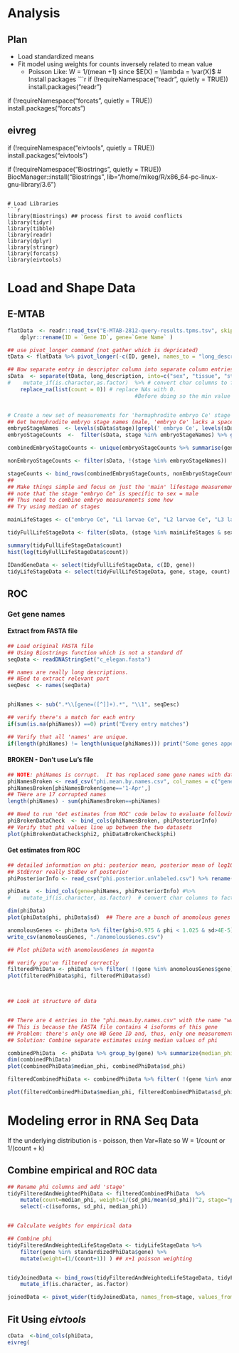 # Analysis
## Plan
- Load standardized means
- Fit model using weights for counts inversely related to mean value 
	- Poisson Like: W = 1/(mean +1) since $E(X) = \lambda = \var(X)$
# Install packages
```r
if (!requireNamespace("readr", quietly = TRUE))
    install.packages("readr")

if (!requireNamespace("forcats", quietly = TRUE))
    install.packages("forcats")

## eivreg
if (!requireNamespace("eivtools", quietly = TRUE))
    install.packages("eivtools")

if (!requireNamespace("Biostrings", quietly = TRUE))
    BiocManager::install("Biostrings", lib="/home/mikeg/R/x86_64-pc-linux-gnu-library/3.6")



```

# Load Libraries
```r
library(Biostrings) ## process first to avoid conflicts
library(tidyr)
library(tibble)
library(readr)
library(dplyr)
library(stringr)
library(forcats)
library(eivtools)

```

# Load and Shape Data

## E-MTAB
```r
flatData  <- readr::read_tsv("E-MTAB-2812-query-results.tpms.tsv", skip=4) %>%
    dplyr::rename(ID = `Gene ID`, gene=`Gene Name` )

## use pivot_longer command (not gather which is depricated)
tData <- flatData %>% pivot_longer(-c(ID, gene), names_to = "long_description", values_to = "count")

## Now separate entry in descriptor column into separate column entries and filter out tissue specific data
sData  <- separate(tData, long_description, into=c("sex", "tissue", "stage"), sep=", ") %>% filter(tissue=="organism") %>%
#    mutate_if(is.character,as.factor)  %>% # convert char columns to factors
    replace_na(list(count = 0)) # replace NAs with 0.
                                        #Before doing so the min value in the tibble was 0.1


# Create a new set of measurements for 'hermaphrodite embryo Ce' stage
## Get hermphrodite embryo stage names (male, 'embryo Ce' lacks a space at the start)
embryoStageNames  <- levels(sData$stage)[grepl(' embryo Ce', levels(sData$stage) )]
embryoStageCounts  <-  filter(sData, stage %in% embryoStageNames) %>% group_by(ID)

combinedEmbryoStageCounts <- unique(embryoStageCounts %>% summarise(gene, sex, tissue, stage="embryo Ce", median=median(count)))

nonEmbryoStageCounts <- filter(sData, !(stage %in% embryoStageNames)) 

stageCounts <- bind_rows(combinedEmbryoStageCounts, nonEmbryoStageCounts)
## 
## Make things simple and focus on just the 'main' lifestage measurements
## note that the stage "embryo Ce" is specific to sex = male
## Thus need to combine embryo measurements some how
## Try using median of stages

mainLifeStages <- c("embryo Ce", "L1 larvae Ce", "L2 larvae Ce", "L3 larvae Ce", "L4 larvae Ce", "adult Ce", "dauer larvae Ce", "post dauer stage Ce")

tidyFullLifeStageData <- filter(sData, (stage %in% mainLifeStages & sex == "hermaphrodite")) 

summary(tidyFullLifeStageData$count)
hist(log(tidyFullLifeStageData$count))

IDandGeneData <- select(tidyFullLifeStageData, c(ID, gene))
tidyLifeStageData <- select(tidyFullLifeStageData, gene, stage, count)

```

## ROC 

### Get gene names


#### Extract from FASTA file
```r
## Load original FASTA file
## Using Biostrings function which is not a standard df
seqData <- readDNAStringSet("c_elegan.fasta")

## names are really long descriptions.
## NEed to extract relevant part
seqDesc  <- names(seqData)


phiNames <- sub(".*\\[gene=([^]]+).*", "\\1", seqDesc)

## verify there's a match for each entry
if(sum(is.na(phiNames)) ==0) print("Every entry matches")

## Verify that all 'names' are unique.
if(length(phiNames) != length(unique(phiNames))) print("Some genes appear twice due to isoforms")
```


#### BROKEN - Don't use Lu's file
```r

## NOTE: phiNames is corrupt.  It has replaced some gene names with date formats (e.g. apr-1 has been converted to 1-Apr
phiNamesBroken <- read_csv("phi.mean.by.names.csv", col_names = c("gene","phi2") )
phiNamesBroken[phiNamesBroken$gene=='1-Apr',]
## THere are 17 corrupted names
length(phiNames) - sum(phiNamesBroken==phiNames)

## Need to run 'Get estimates from ROC' code below to evaluate following line
phiBrokenDataCheck  <- bind_cols(phiNamesBroken, phiPosteriorInfo)
## Verify that phi values line up between the two datasets
plot(phiBrokenDataCheck$phi2, phiDataBrokenCheck$phi)
```


#### Get estimates from ROC
```r
## detailed information on phi: posterior mean, posterior mean of log10(phi), etc
## StdError really StdDev of posterior
phiPosteriorInfo <- read_csv("phi.posterior.unlabeled.csv") %>% rename(phi = PHI, logPhi = log10.PHI, sd = Std.Error, logSd = log10.Std.Error)

phiData  <- bind_cols(gene=phiNames, phiPosteriorInfo) #%>%
#    mutate_if(is.character, as.factor)  # convert char columns to factors

dim(phiData)
plot(phiData$phi, phiData$sd)  ## There are a bunch of anomolous genes that have a phi of 1 but an elevated sd relative to the rest of genes with that value

anomolousGenes <- phiData %>% filter(phi>0.975 & phi < 1.025 & sd>4E-5)
write_csv(anomolousGenes, "./anomolousGenes.csv")

## Plot phiData with anomolousGenes in magenta

## verify you've filtered correctly
filteredPhiData <- phiData %>% filter( !(gene %in% anomolousGenes$gene))
plot(filteredPhiData$phi, filteredPhiData$sd)



## Look at structure of data


## There are 4 entries in the "phi.mean.by.names.csv" with the name "wwp-1" 
## This is because the FASTA file contains 4 isoforms of this gene
## Problem: there's only one WB Gene ID and, thus, only one measurement.
## Solution: Combine separate estimates using median values of phi

combinedPhiData  <- phiData %>% group_by(gene) %>% summarize(median_phi = median(phi), sd_phi = median(sd), isoforms = length(phi) )
dim(combinedPhiData)
plot(combinedPhiData$median_phi, combinedPhiData$sd_phi)

filteredCombinedPhiData <- combinedPhiData %>% filter( !(gene %in% anomolousGenes$gene))

plot(filteredCombinedPhiData$median_phi, filteredCombinedPhiData$sd_phi)
```


# Modeling error in RNA Seq Data
If the underlying distribution is 
	- poisson, then Var=Rate so W = 1/count or 1/(count + k)

## Combine empirical and ROC data
```r

## Rename phi columns and add 'stage'
tidyFilteredAndWeightedPhiData <- filteredCombinedPhiData  %>%
    mutate(count=median_phi, weight=1/(sd_phi/mean(sd_phi))^2, stage="phi") %>%
    select(-c(isoforms, sd_phi, median_phi))


## Calculate weights for empirical data

## Combine phi
tidyFilteredAndWeightedLifeStageData <- tidyLifeStageData %>%
    filter(gene %in% standardizedPhiData$gene) %>%
    mutate(weight=(1/(count+1)) ) ## x+1 poisson weighting


tidyJoinedData <- bind_rows(tidyFilteredAndWeightedLifeStageData, tidyFilteredAndWeightedPhiData) %>%
    mutate_if(is.character, as.factor)

joinedData <- pivot_wider(tidyJoinedData, names_from=stage, values_from=c(count, weight)) 

```
## Fit Using *eivtools* 
```r

cData  <-bind_cols(phiData, 
eivreg(

```
